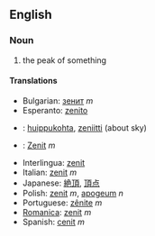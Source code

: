 ==English==

===Noun===

# the peak of something

====Translations====
*Bulgarian: [[зенит]] ''m''
*Esperanto: [[zenito]]
*{{msg:fi}}: [[huippukohta]], [[zeniitti]] (about sky)
*{{msg:de}}: [[Zenit]] ''m''
*Interlingua: [[zenit]]
*Italian: [[zenit]] ''m''
*Japanese: [[絶頂]], [[頂点]]
*Polish: [[zenit]] ''m'', [[apogeum]] ''n''
*Portuguese: [[zênite]] ''m''
*[[Romanica]]: [[zenit]] ''m''
*Spanish: [[cenit]] ''m''